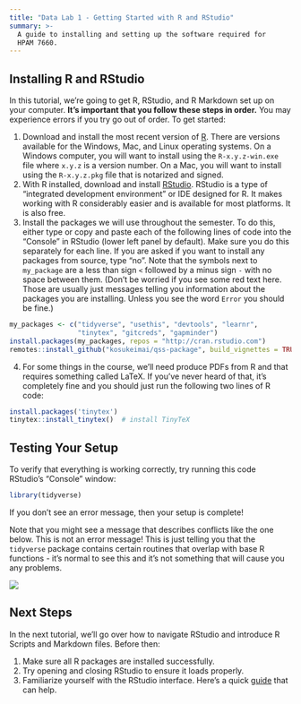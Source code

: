 ```yaml
---
title: "Data Lab 1 - Getting Started with R and RStudio"
summary: >-
  A guide to installing and setting up the software required for
  HPAM 7660. 
---
```


## Installing R and RStudio

In this tutorial, we're going to get R, RStudio, and R Markdown set up on your computer. **It's important that you follow these steps in order.** You may experience errors if you try go out of order. To get started: 

1. Download and install the most recent version of [R][]. There are versions available for the Windows, Mac, and Linux operating systems. On a Windows computer, you will want to install using the `R-x.y.z-win.exe` file where `x.y.z` is a version number. On a Mac, you will want to install using the `R-x.y.z.pkg` file that is notarized and signed. 
2. With R installed, download and install [RStudio][]. RStudio is a type of "integrated development environment" or IDE designed for R. It makes working with R considerably easier and is available for most platforms. It is also free. 
3. Install the packages we will use throughout the semester. To do this, either type or copy and paste each of the following lines of code into the "Console" in RStudio (lower left panel by default). Make sure you do this separately for each line. If you are asked if you want to install any packages from source, type "no". Note that the symbols next to `my_package` are a less than sign `<` followed by a minus sign `-` with no space between them. (Don't be worried if you see some red text here. Those are usually just messages telling you information about the packages you are installing. Unless you see the word `Error` you should be fine.)

```r
my_packages <- c("tidyverse", "usethis", "devtools", "learnr",
                 "tinytex", "gitcreds", "gapminder")
install.packages(my_packages, repos = "http://cran.rstudio.com")
remotes::install_github("kosukeimai/qss-package", build_vignettes = TRUE)
```
  

4. For some things in the course, we'll need produce PDFs from R and that requires something called LaTeX. If you've never heard of that, it's completely fine and you should just run the following two lines of R code:

```r
install.packages('tinytex')
tinytex::install_tinytex()  # install TinyTeX
```

## Testing Your Setup

To verify that everything is working correctly, try running this code RStudio's "Console" window:

```r
library(tidyverse)
```

If you don't see an error message, then your setup is complete!

Note that you might see a message that describes conflicts like the one below. This is not an error message! This is just telling you that the `tidyverse` package contains certain routines that overlap with base R functions - it's normal to see this and it's not something that will cause you any problems.

![](/img/tutorial_1_1.png){fig-alt="Conflicts Message"}

## Next Steps

In the next tutorial, we'll go over how to navigate RStudio and introduce R Scripts and Markdown files. Before then:

1. Make sure all R packages are installed successfully.
2. Try opening and closing RStudio to ensure it loads properly.
3. Familiarize yourself with the RStudio interface. Here's a quick [guide](https://www.dataquest.io/blog/tutorial-getting-started-with-r-and-rstudio/#tve-jump-173bb2584fe) that can help.


[R]: https://cloud.r-project.org/
[RStudio]: https://posit.co/downloads/
[happygit]: https://happygitwithr.com/install-git.html
[Github]: https://github.com/join
